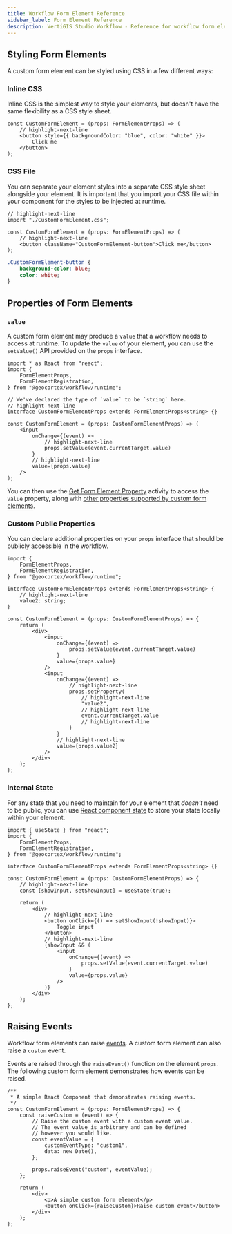 ```yaml
---
title: Workflow Form Element Reference
sidebar_label: Form Element Reference
description: VertiGIS Studio Workflow - Reference for workflow form elements for web applications
---
```


## Styling Form Elements

A custom form element can be styled using CSS in a few different ways:

### Inline CSS

Inline CSS is the simplest way to style your elements, but doesn't have the same flexibility as a CSS style sheet.

```tsx
const CustomFormElement = (props: FormElementProps) => (
    // highlight-next-line
    <button style={{ backgroundColor: "blue", color: "white" }}>
        Click me
    </button>
);
```

### CSS File

You can separate your element styles into a separate CSS style sheet alongside your element. It is important that you import your CSS file within your component for the styles to be injected at runtime.

```tsx
// highlight-next-line
import "./CustomFormElement.css";

const CustomFormElement = (props: FormElementProps) => (
    // highlight-next-line
    <button className="CustomFormElement-button">Click me</button>
);
```

```css title="CustomFormElement.css"
.CustomFormElement-button {
    background-color: blue;
    color: white;
}
```

## Properties of Form Elements

### `value`

A custom form element may produce a `value` that a workflow needs to access at runtime. To update the `value` of your element, you can use the `setValue()` API provided on the `props` interface.

```tsx
import * as React from "react";
import {
    FormElementProps,
    FormElementRegistration,
} from "@geocortex/workflow/runtime";

// We've declared the type of `value` to be `string` here.
// highlight-next-line
interface CustomFormElementProps extends FormElementProps<string> {}

const CustomFormElement = (props: CustomFormElementProps) => (
    <input
        onChange={(event) =>
            // highlight-next-line
            props.setValue(event.currentTarget.value)
        }
        // highlight-next-line
        value={props.value}
    />
);
```

You can then use the [Get Form Element Property](https://docs.vertigisstudio.com/workflow/latest/help/Default.htm#wf5/help/activities/get-form-element-property.htm) activity to access the `value` property, along with [other properties supported by custom form elements](https://docs.vertigisstudio.com/workflow/latest/help/Default.htm#wf5/help/form-elements/custom.htm#Custom_Form_Element_Properties%3FTocPath%3DForms%7CForm%2520Element%2520Reference%7CCustom%2520Form%2520Elements%7C_____1).

### Custom Public Properties

You can declare additional properties on your `props` interface that should be publicly accessible in the workflow.

```tsx
import {
    FormElementProps,
    FormElementRegistration,
} from "@geocortex/workflow/runtime";

interface CustomFormElementProps extends FormElementProps<string> {
    // highlight-next-line
    value2: string;
}

const CustomFormElement = (props: CustomFormElementProps) => {
    return (
        <div>
            <input
                onChange={(event) =>
                    props.setValue(event.currentTarget.value)
                }
                value={props.value}
            />
            <input
                onChange={(event) =>
                    // highlight-next-line
                    props.setProperty(
                        // highlight-next-line
                        "value2",
                        // highlight-next-line
                        event.currentTarget.value
                        // highlight-next-line
                    )
                }
                // highlight-next-line
                value={props.value2}
            />
        </div>
    );
};
```

### Internal State

For any state that you need to maintain for your element that _doesn't_ need to be public, you can use [React component state](https://reactjs.org/docs/hooks-state.html) to store your state locally within your element.

```tsx
import { useState } from "react";
import {
    FormElementProps,
    FormElementRegistration,
} from "@geocortex/workflow/runtime";

interface CustomFormElementProps extends FormElementProps<string> {}

const CustomFormElement = (props: CustomFormElementProps) => {
    // highlight-next-line
    const [showInput, setShowInput] = useState(true);

    return (
        <div>
            // highlight-next-line
            <button onClick={() => setShowInput(!showInput)}>
                Toggle input
            </button>
            // highlight-next-line
            {showInput && (
                <input
                    onChange={(event) =>
                        props.setValue(event.currentTarget.value)
                    }
                    value={props.value}
                />
            )}
        </div>
    );
};
```

## Raising Events

Workflow form elements can raise [events](https://docs.vertigisstudio.com/workflow/latest/help/Default.htm#wf5/help/forms.htm#Events%3FTocPath%3DForms%7COverview%2520of%2520Forms%7CEvents%7C_____0). A custom form element can also raise a `custom` event.

Events are raised through the `raiseEvent()` function on the element `props`. The following custom form element demonstrates how events can be raised.

```tsx
/**
 * A simple React Component that demonstrates raising events.
 */
const CustomFormElement = (props: FormElementProps) => {
    const raiseCustom = (event) => {
        // Raise the custom event with a custom event value.
        // The event value is arbitrary and can be defined
        // however you would like.
        const eventValue = {
            customEventType: "custom1",
            data: new Date(),
        };

        props.raiseEvent("custom", eventValue);
    };

    return (
        <div>
            <p>A simple custom form element</p>
            <button onClick={raiseCustom}>Raise custom event</button>
        </div>
    );
};
```
